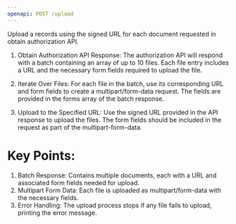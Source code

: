 ```yaml
---
openapi: POST /upload
---
```

Upload a records using the signed URL for each document requested in obtain authorization API.

1. Obtain Authorization API Response:
  The authorization API will respond with a batch containing an array of up to 10 files. Each file entry includes a URL and the necessary form fields required to upload the file.

2. Iterate Over Files:
  For each file in the batch, use its corresponding URL and form fields to create a multipart/form-data request. The fields are provided in the forms array of the batch response.

3. Upload to the Specified URL:
  Use the signed URL provided in the API response to upload the files. The form fields should be included in the request as part of the multipart-form-data.

# Key Points:
1. Batch Response: Contains multiple documents, each with a URL and associated form fields needed for upload.
2. Multipart Form Data: Each file is uploaded as multipart/form-data with the necessary fields.
3. Error Handling: The upload process stops if any file fails to upload, printing the error message.